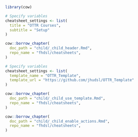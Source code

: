 ```r
library(cow)
```

```r

# Specify variables
cheatsheet_settings <- list(
  title = "OTTR Courses",
  subtitle = "Setup"
)

cow::borrow_chapter(
  doc_path = "child/_child_header.Rmd",
  repo_name = "fhdsl/cheatsheets",
)
```

```r

# Specify variables
cheatsheet_settings <- list(
  template_name = "OTTR_Template",
  template_url = "https://github.com/jhudsl/OTTR_Template"
)

cow::borrow_chapter(
  doc_path = "child/_child_use_template.Rmd",
  repo_name = "fhdsl/cheatsheets",
)
```

```r
cow::borrow_chapter(
  doc_path = "child/_child_enable_actions.Rmd",
  repo_name = "fhdsl/cheatsheets",
)
```
